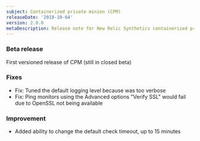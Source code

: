 ```yaml
---
subject: Containerized private minion (CPM)
releaseDate: '2018-10-04'
version: 2.0.0
metaDescription: Release note for New Relic Synthetics containerized private minion (CPM).
---
```


### Beta release

First versioned release of CPM (still in closed beta)

### Fixes

* Fix: Tuned the default logging level because was too verbose
* Fix: Ping monitors using the Advanced options "Verify SSL" would fail due to OpenSSL not being available

### Improvement

* Added ability to change the default check timeout, up to 15 minutes
